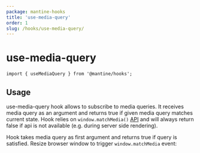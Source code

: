 ```yaml
---
package: mantine-hooks
title: 'use-media-query'
order: 1
slug: /hooks/use-media-query/
---
```



# use-media-query

<PageHeader
  source="mantine-hooks/src/hooks/use-media-query/use-media-query.ts"
  docs="hooks/use-media-query.mdx"
  package="@mantine/hooks"
/>

```tsx
import { useMediaQuery } from '@mantine/hooks';
```

## Usage

use-media-query hook allows to subscribe to media queries.
It receives media query as an argument and returns true
if given media query matches current state.
Hook relies on `window.matchMedia()` [API](https://developer.mozilla.org/en-US/docs/Web/API/Window/matchMedia)
and will always return false if api is not available (e.g. during server side rendering).

Hook takes media query as first argument and returns true if query is satisfied.
Resize browser window to trigger `window.matchMedia` event:

<UseBreakpointDemo />

